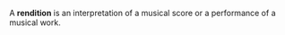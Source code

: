{{move to Wiktionary}}

A '''rendition''' is an interpretation of a musical score or a performance of a musical work.

{{msg:stub}}